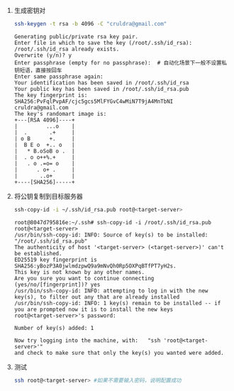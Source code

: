1. 生成密钥对

    ```bash
    ssh-keygen -t rsa -b 4096 -C "cruldra@gmail.com"
    ```

    ```text
    Generating public/private rsa key pair.
    Enter file in which to save the key (/root/.ssh/id_rsa): 
    /root/.ssh/id_rsa already exists.
    Overwrite (y/n)? y
    Enter passphrase (empty for no passphrase):  # 自动化场景下一般不设置私钥短语，直接按回车
    Enter same passphrase again: 
    Your identification has been saved in /root/.ssh/id_rsa
    Your public key has been saved in /root/.ssh/id_rsa.pub
    The key fingerprint is:
    SHA256:PvFqlPvpAF/cjc5gcs5MlFYGvC4wMiN7T9jA4MnTbNI cruldra@gmail.com
    The key's randomart image is:
    +---[RSA 4096]----+
    |         ...o    |
    |  .       .+     |
    | o B      +.     |
    |  B E o  +.. o   |
    |   * B.oSoB o .  |
    |  . o o++%.+     |
    |   . o .=o= o    |
    |      . o+ .     |
    |       ..o+      |
    +----[SHA256]-----+
    ```

2. 将公钥复制到目标服务器

    ```bash
    ssh-copy-id -i ~/.ssh/id_rsa.pub root@<target-server>
    ```

    ```text
    root@8047d795816e:~/.ssh# ssh-copy-id -i /root/.ssh/id_rsa.pub root@<target-server>
    /usr/bin/ssh-copy-id: INFO: Source of key(s) to be installed: "/root/.ssh/id_rsa.pub"
    The authenticity of host '<target-server> (<target-server>)' can't be established.
    ED25519 key fingerprint is SHA256:yBozP3A0jwlmdzpwQ9a9mNvQh0Rp5OXPqBTfPT7yH2s.
    This key is not known by any other names.
    Are you sure you want to continue connecting (yes/no/[fingerprint])? yes
    /usr/bin/ssh-copy-id: INFO: attempting to log in with the new key(s), to filter out any that are already installed
    /usr/bin/ssh-copy-id: INFO: 1 key(s) remain to be installed -- if you are prompted now it is to install the new keys
    root@<target-server>'s password: 

    Number of key(s) added: 1

    Now try logging into the machine, with:   "ssh 'root@<target-server>'"
    and check to make sure that only the key(s) you wanted were added.
    ```

3. 测试

    ```bash
    ssh root@<target-server> #如果不需要输入密码，说明配置成功
    ```
